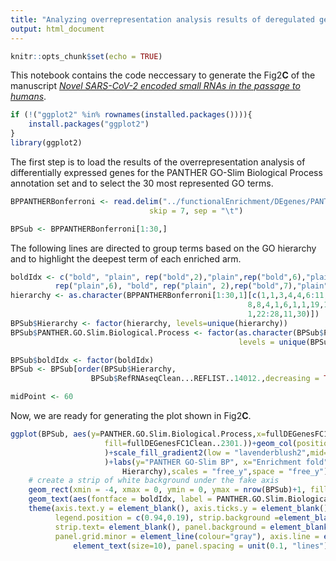 ```yaml
---
title: "Analyzing overrepresentation analysis results of deregulated genes"
output: html_document
---
```


```r
knitr::opts_chunk$set(echo = TRUE)
```

This notebook contains the code neccessary to generate the Fig2**C** of the manuscript [*Novel SARS-CoV-2 encoded small RNAs in the passage to humans*](https://academic.oup.com/bioinformatics/advance-article/doi/10.1093/bioinformatics/btaa1002/6007256).

```r
if (!("ggplot2" %in% rownames(installed.packages()))){
    install.packages("ggplot2")
}
library(ggplot2)
```

The first step is to load the results of the overrepresentation analysis of differentially expressed genes for the PANTHER GO-Slim Biological Process annotation set and to select the 30 most represented GO terms. 

```r
BPPANTHERBonferroni <- read.delim("../functionalEnrichment/DEgenes/PANTHER_BP_BONFERRONI.txt", 
                               skip = 7, sep = "\t")

BPSub <- BPPANTHERBonferroni[1:30,]
```


The following lines are directed to group terms based on the GO hierarchy and to highlight the deepest term of each enriched arm.

```r

boldIdx <- c("bold", "plain", rep("bold",2),"plain",rep("bold",6),"plain",
          rep("plain",6), "bold", rep("plain", 2),rep("bold",7),"plain","bold")
hierarchy <- as.character(BPPANTHERBonferroni[1:30,1][c(1,1,3,4,4,6:11,
                                                     8,8,4,1,6,1,1,19,1,
                                                     1,22:28,11,30)])
BPSub$Hierarchy <- factor(hierarchy, levels=unique(hierarchy))
BPSub$PANTHER.GO.Slim.Biological.Process <- factor(as.character(BPSub$PANTHER.GO.Slim.Biological.Process),
                                                   levels = unique(BPSub$PANTHER.GO.Slim.Biological.Process))

BPSub$boldIdx <- factor(boldIdx)
BPSub <- BPSub[order(BPSub$Hierarchy, 
                  BPSub$RefRNAseqClean...REFLIST..14012.,decreasing = TRUE),]

midPoint <- 60
```

Now, we are ready for generating the plot shown in Fig2**C**. 

```r
ggplot(BPSub, aes(y=PANTHER.GO.Slim.Biological.Process,x=fullDEGenesFC1Clean..fold.Enrichment., 
                     fill=fullDEGenesFC1Clean..2301.))+geom_col(position = position_dodge2(width=0.9,preserve="single")
                     )+scale_fill_gradient2(low = "lavenderblush2",mid="pink",high = "magenta4", midpoint = midPoint
                     )+labs(y="PANTHER GO-Slim BP", x="Enrichment fold",fill="Number of DEG")+facet_grid(rows=vars(
                         Hierarchy),scales = "free_y",space = "free_y")+ expand_limits(x = -4) +
    # create a strip of white background under the fake axis
    geom_rect(xmin = -4, xmax = 0, ymin = 0, ymax = nrow(BPSub)+1, fill = "white") +
    geom_text(aes(fontface = boldIdx, label = PANTHER.GO.Slim.Biological.Process), x = -0.3, vjust = .5, hjust = 1, size =3) +
    theme(axis.text.y = element_blank(), axis.ticks.y = element_blank(),
          legend.position = c(0.94,0.19), strip.background =element_blank(),
          strip.text= element_blank(), panel.background = element_blank(),
          panel.grid.minor = element_line(colour="gray"), axis.line = element_blank(),axis.text = 
              element_text(size=10), panel.spacing = unit(0.1, "lines"))+scale_x_continuous(breaks = c(0,2,4,6,8))
```